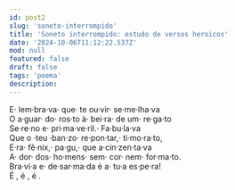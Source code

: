 ```yaml
---
id: post2
slug: 'soneto-interrompido'
title: 'Soneto interrompido: estudo de versos heroicos'
date: '2024-10-06T11:12:22.537Z'
mod: null
featured: false
draft: false
tags: 'poema'
description: 
---
```



E· lem·bra·va· que· te ou·vir· se·me·lha·va  
O a·guar· do· ros·to à· bei·ra· de um· re·ga·to  
Se·re·no e· pri·ma·ve·ril.· Fa·bu·la·va  
Que o ·teu ·ban·zo· re·pon·tar,· ti·mo·ra·to,  
E·ra· fê·nix,· pa·gu,· que a·cin·zen·ta·va  
A· dor· dos· ho·mens· sem· cor· nem· for·ma·to.  
Bra·vi·a e· de·sar·ma·da é a· tu·a es·pe·ra!  
É    , é      , é      .
